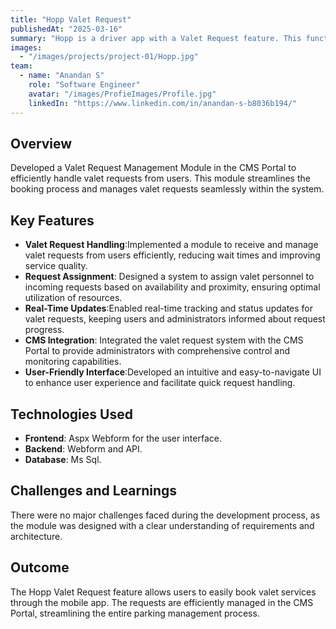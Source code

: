 ```yaml
---
title: "Hopp Valet Request"
publishedAt: "2025-03-16"
summary: "Hopp is a driver app with a Valet Request feature. This functionality enables users to assign personnel for car parking efficiently. It simplifies the car parking process through easy request handling.The app ensures convenience and smooth parking management."
images:
  - "/images/projects/project-01/Hopp.jpg"
team:
  - name: "Anandan S"
    role: "Software Engineer"
    avatar: "/images/ProfieImages/Profile.jpg"
    linkedIn: "https://www.linkedin.com/in/anandan-s-b8036b194/"
---
```


## Overview

Developed a Valet Request Management Module in the CMS Portal to efficiently handle valet requests from users. This module streamlines the booking process and manages valet requests seamlessly within the system.

## Key Features

- **Valet Request Handling**:Implemented a module to receive and manage valet requests from users efficiently, reducing wait times and improving service quality.
- **Request Assignment**: Designed a system to assign valet personnel to incoming requests based on availability and proximity, ensuring optimal utilization of resources.
- **Real-Time Updates**:Enabled real-time tracking and status updates for valet requests, keeping users and administrators informed about request progress.
- **CMS Integration**: Integrated the valet request system with the CMS Portal to provide administrators with comprehensive control and monitoring capabilities.
- **User-Friendly Interface**:Developed an intuitive and easy-to-navigate UI to enhance user experience and facilitate quick request handling.

## Technologies Used

- **Frontend**: Aspx Webform for the user interface.
- **Backend**: Webform and API.
- **Database**: Ms Sql.

## Challenges and Learnings

There were no major challenges faced during the development process, as the module was designed with a clear understanding of requirements and architecture.

## Outcome

The Hopp Valet Request feature allows users to easily book valet services through the mobile app. The requests are efficiently managed in the CMS Portal, streamlining the entire parking management process.